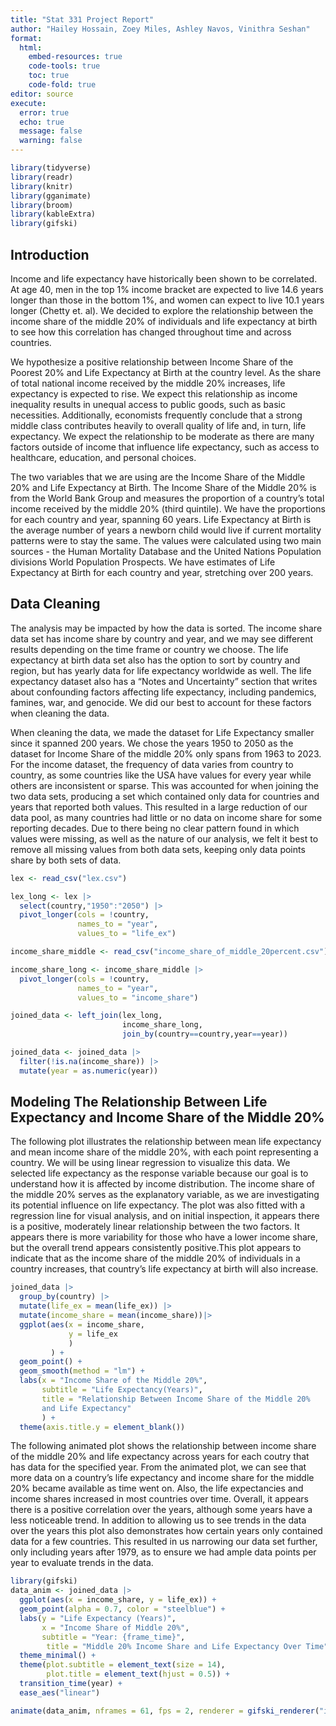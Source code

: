 ```yaml
---
title: "Stat 331 Project Report"
author: "Hailey Hossain, Zoey Miles, Ashley Navos, Vinithra Seshan"
format: 
  html:
    embed-resources: true
    code-tools: true
    toc: true
    code-fold: true
editor: source
execute: 
  error: true
  echo: true
  message: false
  warning: false
---
```


```r
library(tidyverse)
library(readr)
library(knitr)
library(gganimate)
library(broom)
library(kableExtra)
library(gifski)
```

## Introduction

Income and life expectancy have historically been shown to be correlated. At age 40, men in the top 1% income bracket are expected to live 14.6 years longer than those in the bottom 1%, and women can expect to live 10.1 years longer (Chetty et. al). We decided to explore the relationship between the income share of the middle 20% of individuals and life expectancy at birth to see how this correlation has changed throughout time and across countries.

We hypothesize a positive relationship between Income Share of the Poorest 20% and Life Expectancy at Birth at the country level. As the share of total national income received by the middle 20% increases, life expectancy is expected to rise. We expect this relationship as income inequality results in unequal access to public goods, such as basic necessities. Additionally, economists frequently conclude that a strong middle class contributes heavily to overall quality of life and, in turn, life expectancy. We expect the relationship to be moderate as there are many factors outside of income that influence life expectancy, such as access to healthcare, education, and personal choices.

The two variables that we are using are the Income Share of the Middle 20% and Life Expectancy at Birth. The Income Share of the Middle 20% is from the World Bank Group and measures the proportion of a country's total income received by the middle 20% (third quintile). We have the proportions for each country and year, spanning 60 years. Life Expectancy at Birth is the average number of years a newborn child would live if current mortality patterns were to stay the same. The values were calculated using two main sources - the Human Mortality Database and the United Nations Population divisions World Population Prospects. We have estimates of Life Expectancy at Birth for each country and year, stretching over 200 years.

## Data Cleaning

The analysis may be impacted by how the data is sorted. The income share data set has income share by country and year, and we may see different results depending on the time frame or country we choose. The life expectancy at birth data set also has the option to sort by country and region, but has yearly data for life expectancy worldwide as well. The life expectancy dataset also has a “Notes and Uncertainty” section that writes about confounding factors affecting life expectancy, including pandemics, famines, war, and genocide. We did our best to account for these factors when cleaning the data.

When cleaning the data, we made the dataset for Life Expectancy smaller since it spanned 200 years. We chose the years 1950 to 2050 as the dataset for Income Share of the middle 20% only spans from 1963 to 2023. For the income dataset, the frequency of data varies from country to country, as some countries like the USA have values for every year while others are inconsistent or sparse. This was accounted for when joining the two data sets, producing a set which contained only data for countries and years that reported both values. This resulted in a large reduction of our data pool, as many countries had little or no data on income share for some reporting decades. Due to there being no clear pattern found in which values were missing, as well as the nature of our analysis, we felt it best to remove all missing values from both data sets, keeping only data points share by both sets of data.

```r
lex <- read_csv("lex.csv")

lex_long <- lex |>
  select(country,"1950":"2050") |>
  pivot_longer(cols = !country, 
               names_to = "year", 
               values_to = "life_ex")

income_share_middle <- read_csv("income_share_of_middle_20percent.csv")

income_share_long <- income_share_middle |> 
  pivot_longer(cols = !country, 
               names_to = "year", 
               values_to = "income_share")

joined_data <- left_join(lex_long, 
                         income_share_long, 
                         join_by(country==country,year==year))

joined_data <- joined_data |>
  filter(!is.na(income_share)) |>
  mutate(year = as.numeric(year))
```

## Modeling The Relationship Between Life Expectancy and Income Share of the Middle 20%

The following plot illustrates the relationship between mean life expectancy and mean income share of the middle 20%, with each point representing a country. We will be using linear regression to visualize this data. We selected life expectancy as the response variable because our goal is to understand how it is affected by income distribution. The income share of the middle 20% serves as the explanatory variable, as we are investigating its potential influence on life expectancy. The plot was also fitted with a regression line for visual analysis, and on initial inspection, it appears there is a positive, moderately linear relationship between the two factors. It appears there is more variability for those who have a lower income share, but the overall trend appears consistently positive.This plot appears to indicate that as the income share of the middle 20% of individuals in a country increases, that country's life expectancy at birth will also increase.

```R
joined_data |>
  group_by(country) |>
  mutate(life_ex = mean(life_ex)) |>
  mutate(income_share = mean(income_share))|>
  ggplot(aes(x = income_share, 
             y = life_ex
             )
         ) +
  geom_point() +
  geom_smooth(method = "lm") + 
  labs(x = "Income Share of the Middle 20%",
       subtitle = "Life Expectancy(Years)",
       title = "Relationship Between Income Share of the Middle 20%
       and Life Expectancy"
       ) +
  theme(axis.title.y = element_blank())

```

The following animated plot shows the relationship between income share of the middle 20% and life expectancy across years for each coutry that has data for the specified year. From the animated plot, we can see that more data on a country’s life expectancy and income share for the middle 20% became available as time went on. Also, the life expectancies and income shares increased in most countries over time. Overall, it appears there is a positive correlation over the years, although some years have a less noticeable trend. In addition to allowing us to see trends in the data over the years this plot also demonstrates how certain years only contained data for a few countries. This resulted in us narrowing our data set further, only including years after 1979, as to ensure we had ample data points per year to evaluate trends in the data.

```r
library(gifski)
data_anim <- joined_data |> 
  ggplot(aes(x = income_share, y = life_ex)) +
  geom_point(alpha = 0.7, color = "steelblue") +
  labs(y = "Life Expectancy (Years)",
       x = "Income Share of Middle 20%",
       subtitle = "Year: {frame_time}",
        title = "Middle 20% Income Share and Life Expectancy Over Time") +
  theme_minimal() +
  theme(plot.subtitle = element_text(size = 14),
        plot.title = element_text(hjust = 0.5)) +
  transition_time(year) +
  ease_aes("linear")

animate(data_anim, nframes = 61, fps = 2, renderer = gifski_renderer("income_life_animation.gif"))
```
